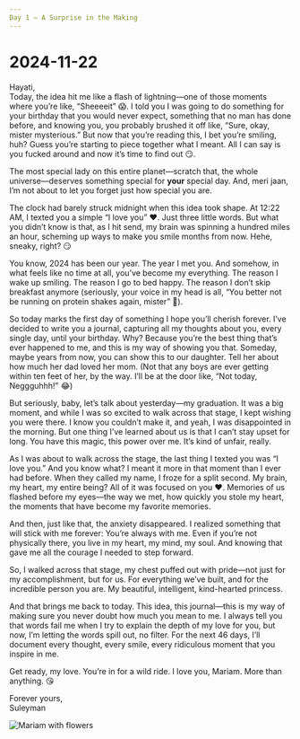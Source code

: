 ```yaml
---
Day 1 – A Surprise in the Making
---
```


# 2024-11-22

Hayati,  
Today, the idea hit me like a flash of lightning—one of those moments where you’re like, “Sheeeeit” 😱. I told you I was going to do something for your birthday that you would never expect, something that no man has done before, and knowing you, you probably brushed it off like, “Sure, okay, mister mysterious.” But now that you’re reading this, I bet you’re smiling, huh? Guess you’re starting to piece together what I meant. All I can say is you fucked around and now it’s time to find out 😏.

The most special lady on this entire planet—scratch that, the whole universe—deserves something special for **your** special day. And, meri jaan, I’m not about to let you forget just how special you are.

The clock had barely struck midnight when this idea took shape. At 12:22 AM, I texted you a simple “I love you” ❤️. Just three little words. But what you didn’t know is that, as I hit send, my brain was spinning a hundred miles an hour, scheming up ways to make you smile months from now. Hehe, sneaky, right? 😏

You know, 2024 has been our year. The year I met you. And somehow, in what feels like no time at all, you’ve become my everything. The reason I wake up smiling. The reason I go to bed happy. The reason I don’t skip breakfast anymore (seriously, your voice in my head is all, “You better not be running on protein shakes again, mister” 🫠).

So today marks the first day of something I hope you’ll cherish forever. I’ve decided to write you a journal, capturing all my thoughts about you, every single day, until your birthday. Why? Because you’re the best thing that’s ever happened to me, and this is my way of showing you that. Someday, maybe years from now, you can show this to our daughter. Tell her about how much her dad loved her mom. (Not that any boys are ever getting within ten feet of her, by the way. I’ll be at the door like, “Not today, Neggguhhh!” 😂)

But seriously, baby, let’s talk about yesterday—my graduation. It was a big moment, and while I was so excited to walk across that stage, I kept wishing you were there. I know you couldn’t make it, and yeah, I was disappointed in the morning. But one thing I’ve learned about us is that I can’t stay upset for long. You have this magic, this power over me. It’s kind of unfair, really.

As I was about to walk across the stage, the last thing I texted you was “I love you.” And you know what? I meant it more in that moment than I ever had before. When they called my name, I froze for a split second. My brain, my heart, my entire being? All of it was focused on you ❤️. Memories of us flashed before my eyes—the way we met, how quickly you stole my heart, the moments that have become my favorite memories.

And then, just like that, the anxiety disappeared. I realized something that will stick with me forever: You’re always with me. Even if you’re not physically there, you live in my heart, my mind, my soul. And knowing that gave me all the courage I needed to step forward.

So, I walked across that stage, my chest puffed out with pride—not just for my accomplishment, but for us. For everything we’ve built, and for the incredible person you are. My beautiful, intelligent, kind-hearted princess.

And that brings me back to today. This idea, this journal—this is my way of making sure you never doubt how much you mean to me. I always tell you that words fail me when I try to explain the depth of my love for you, but now, I’m letting the words spill out, no filter. For the next 46 days, I’ll document every thought, every smile, every ridiculous moment that you inspire in me.

Get ready, my love. You’re in for a wild ride. I love you, Mariam. More than anything. 😘

Forever yours,  
Suleyman

![Mariam with flowers](/images/mariamFlowers.jpeg)


